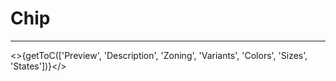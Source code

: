 

<Meta title="UI Components/Chip [atom]/Overview" />

# Chip
---

<>{getToC(['Preview', 'Description', 'Zoning', 'Variants', 'Colors', 'Sizes', 'States'])}</>

<DesignChip />

